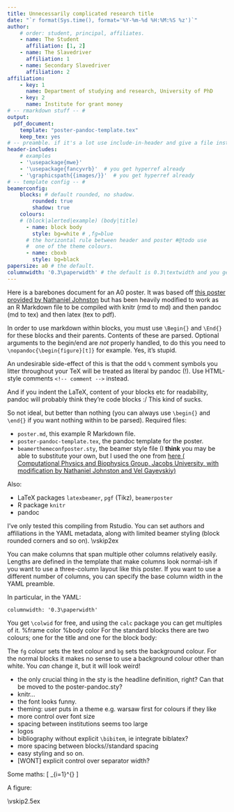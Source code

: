 ```yaml
---
title: Unnecessarily complicated research title
date: "`r format(Sys.time(), format='%Y-%m-%d %H:%M:%S %z')`"
author:
    # order: student, principal, affiliates.
    - name: The Student
      affiliation: [1, 2]
    - name: The Slavedriver
      affiliation: 1
    - name: Secondary Slavedriver
      affiliation: 2
affiliation:
    - key: 1
      name: Department of studying and research, University of PhD
    - key: 2
      name: Institute for grant money
# -- rmarkdown stuff -- #
output:
  pdf_document:
    template: "poster-pandoc-template.tex"
    keep_tex: yes
# -- preamble. if it's a lot use include-in-header and give a file instead -- #
header-includes:
    # examples
    - '\usepackage{mwe}'
    - '\usepackage{fancyvrb}'  # you get hyperref already
    - '\graphicspath{{images/}}'  # you get hyperref already
# -- template config -- #
beamerconfig:
    blocks: # default rounded, no shadow.
        rounded: true
        shadow: true
    colours:
    # (block|alerted|example) (body|title)
      - name: block body
        style: bg=white # ,fg=blue
      # the horizontal rule between header and poster #@todo use
      #  one of the theme colours.
      - name: cboxb
        style: bg=black
papersize: a0 # the default.
columnwidth: '0.3\paperwidth' # the default is 0.3\textwidth and you get \colwid set to it.
---
```

<!--
%-----------------------------------------------------------
% When including a figure in your poster, be sure that the commands are typed in the following order:
% \Begin{figure}
% \includegraphics[...]{...}
% \caption{...}
% \End{figure}
% That is, put the \caption after the \includegraphics
%-----------------------------------------------------------
-->
\Begin{center}
  \Begin{minipage}{.7\textwidth}
    \Begin{exampleblock}{Summary}
Here is a barebones document for an A0 poster.
It was based off [this poster provided by Nathaniel Johnston](http://www.nathanieljohnston.com/2009/08/latex-poster-template/) but has been heavily modified to work as an R Markdown file to be compiled with knitr (rmd to md) and then pandoc (md to tex) and then latex (tex to pdf).
    
In order to use markdown within blocks, you must use `\Begin{}` and `\End{}` for these blocks and their parents. Contents of these are parsed. Optional arguments to the begin/end are *not* properly handled, to do this you need to `\nopandoc{\begin{figure}[t]}` for example. Yes, it's stupid.

An undesirable side-effect of this is that the odd `%` comment symbols you litter throughout your TeX will be treated as literal by pandoc (!). Use HTML-style comments `<!-- comment -->` instead.

And if you indent the LaTeX, content of your blocks etc for readability, pandoc will probably think they're code blocks :/ This kind of sucks.

So not ideal, but better than nothing (you can always use `\begin{}` and `\end{}` if you want nothing within to be parsed).
    \End{exampleblock}
  \End{minipage}
\End{center}
\vskip1in
\nopandoc{\begin{columns}[t]} <!-- align top. If I use Begin, pandoc takes the [t] ... -->
  \Begin{column}{\colwid}
    \Begin{block}{The Setup}
Required files:

* `poster.md`, this example R Markdown file.
* `poster-pandoc-template.tex`, the pandoc template for the poster.
* `beamerthemeconfposter.sty`, the beamer style file (I **think** you may be able to substitute your own, but I used the one from [here (
Computational Physics and Biophysics Group, Jacobs University, with modification by Nathaniel Johnston and Vel Gayevskiy)](https://www.overleaf.com/latex/templates/landscape-beamer-poster-template/vjpmsxxdvtqk)
     
Also: 

* LaTeX packages `latexbeamer`, `pgf` (Tikz), `beamerposter`
* R package `knitr`
* pandoc

I've only tested this compiling from Rstudio.
  You can set authors and affiliations in the YAML metadata, along with limited beamer styling (block rounded corners and so on).
    \End{block}
    \vskip2ex
    \begin{alertblock}{An Alert Block}
The alert block environment looks like this. It also has justified text, but it has a border and a light background to make it stand out. You can create one like so:
      \begin{semiverbatim}
        {\color{red}\\Begin}\{{\color{blue}alertblock}\}\{Title\}\newline
        \hskip1ex.......\newline
        {\color{red}\\End}\{{\color{blue}alertblock}\}
      \end{semiverbatim}
    \end{alertblock}
  \End{column}
  <!-- column spanning two columns. -->
  \Begin{column}{2\colwid}
    \Begin{block}{Altering Column Spans}
You can make columns that span multiple other columns relatively easily. Lengths are defined in the template that make columns look normal-ish if you want to use a three-column layout like this poster. If you want to use a different number of columns, you can specify the base column width in the YAML preamble.

In particular, in the YAML:

~~~
columnwidth: '0.3\paperwidth'
~~~
      
You get `\colwid` for free, and using the `calc` package you can get multiples of it.
  \End{block}
   <!-- split up the 2-col wide column --> 
   \nopandoc{\begin{columns}[t,totalwidth=2.1\colwid]}
      \Begin{column}{\colwid}
        \setbeamercolor{block title}{fg=red,bg=white}%frame color
        \setbeamercolor{block body}{fg=black,bg=white}%body color
        \Begin{block}{Block Colours}
For the standard blocks there are two colours; one for the title and one for the block body:

\begin{semiverbatim}
  {\color{red}\\setbeamercolor}\{block title\}\{fg=red,bg=white\}
  {\color{red}\\setbeamercolor}\{block  body\}\{fg=black,bg=white\}
\end{semiverbatim}

The `fg` colour sets the text colour and `bg` sets the background colour.
For the normal blocks it makes no sense to use a background colour other than white. You *can* change it, but it will look weird!
        \End{block}<!-- Block colours -->
		    \Begin{block}{Todo}

* the only crucial thing in the sty is the headline definition, right? Can that be moved to the poster-pandoc.sty?
* knitr...
* the font looks funny.
* theming: user puts in a theme e.g. warsaw first for colours if they like
* more control over font size
* spacing between institutions seems too large
* logos
* bibliography without explicit `\bibitem`, ie integrate biblatex?
* more spacing between blocks//standard spacing
* easy styling and so on.
* [WONT] explicit control over separator width?

<!---->\End{block}<!-- that stupidness is because pandoc will treat this as a
                       code block o'wise and I want it indented for eadability. -->
        \begin{block}{References}
          Some references and a graphic to show you how it's done:

		      \small{\Begin{thebibliography}{99}%@TODO incorporate with a bibtex
		        \bibitem{KLPL06} D.~W. Kribs, R. Laflamme, D. Poulin, M. Lesosky, Quantum Inf. \& Comp. \textbf{6} (2006), 383-399.
		        \bibitem{zanardi97} P. Zanardi, M. Rasetti, Phys. Rev. Lett. \textbf{79},  3306 (1997).
		      \End{thebibliography}}
		    \end{block} <!-- references -->
   \End{column}
   \Begin{column}{\colwid}
    \Begin{block}{Demo}
Some maths:
\[
\sum_{i=1}^{\infty} \frac{1}{i}\text{ does not converge.}
\]

A figure:
\begin{figure}
  \includegraphics[width=\colwid]{example-image}
  \caption{A caption.}
\end{figure}
    \End{block} <!-- demo -->
   \End{column}
  \End{columns}
  \vskip2.5ex
 \End{column}
\End{columns}
